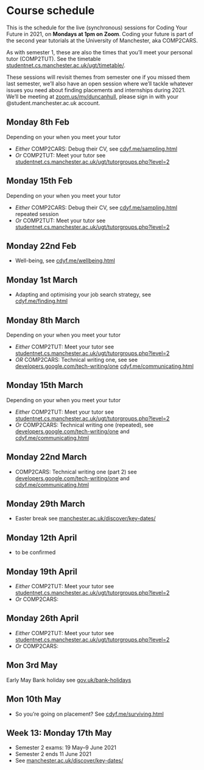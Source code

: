 # Course schedule {#scheduling}  
This is the schedule for the live (synchronous) sessions for Coding Your Future in 2021, on **Mondays at 1pm on Zoom**. Coding your future is part of the second year tutorials at the University of Manchester, aka COMP2CARS.

As with semester 1, these are also the times that you'll meet your personal tutor (COMP2TUT). See the timetable [studentnet.cs.manchester.ac.uk/ugt/timetable/](http://studentnet.cs.manchester.ac.uk/ugt/timetable/).

These sessions will revisit themes from semester one if you missed them last semester, we'll also have an open session where we'll tackle whatever issues you need about finding placements and internships during 2021. We'll be meeting at [zoom.us/my/duncanhull](http://zoom.us/my/duncanhull), please sign in with your \@student.manchester.ac.uk account.  

## Monday 8th Feb {#week1}
Depending on your when you meet your tutor

* *Either* COMP2CARS: Debug their CV, see [cdyf.me/sampling.html](https://www.cdyf.me/sampling.html)
* *Or* COMP2TUT: Meet your tutor see [studentnet.cs.manchester.ac.uk/ugt/tutorgroups.php?level=2](http://studentnet.cs.manchester.ac.uk/ugt/tutorgroups.php?level=2)

## Monday 15th Feb {#week2}
Depending on your when you meet your tutor

* *Either* COMP2CARS: Debug their CV, see [cdyf.me/sampling.html](https://www.cdyf.me/sampling.html) repeated session
* *Or* COMP2TUT: Meet your tutor see [studentnet.cs.manchester.ac.uk/ugt/tutorgroups.php?level=2](http://studentnet.cs.manchester.ac.uk/ugt/tutorgroups.php?level=2)


## Monday 22nd Feb {#week3}   
* Well-being, see [cdyf.me/wellbeing.html](https://www.cdyf.me/wellbeing.html)
<!-- WOOP my life part of mental health-->
<!--also semester 1: are you experienced panel-->
<!--also semester 1: why bother with experience-->

## Monday 1st March {#week4}
* Adapting and optimising your job search strategy, see [cdyf.me/finding.html](https://www.cdyf.me/finding.html)

## Monday 8th March {#week5}
Depending on your when you meet your tutor

* *Either* COMP2TUT: Meet your tutor see [studentnet.cs.manchester.ac.uk/ugt/tutorgroups.php?level=2](http://studentnet.cs.manchester.ac.uk/ugt/tutorgroups.php?level=2)
* *OR* COMP2CARS: Technical writing one, see see [developers.google.com/tech-writing/one](https://developers.google.com/tech-writing/one) [cdyf.me/communicating.html](https://www.cdyf.me/communicating.html)


## Monday 15th March {#week6}  
Depending on your when you meet your tutor

* *Either* COMP2TUT: Meet your tutor see [studentnet.cs.manchester.ac.uk/ugt/tutorgroups.php?level=2](http://studentnet.cs.manchester.ac.uk/ugt/tutorgroups.php?level=2)
* *Or* COMP2CARS: Technical writing one (repeated), see [developers.google.com/tech-writing/one](https://developers.google.com/tech-writing/one) and [cdyf.me/communicating.html](https://www.cdyf.me/communicating.html)


## Monday 22nd March {#week7}  
* COMP2CARS: Technical writing one (part 2) see [developers.google.com/tech-writing/one](https://developers.google.com/tech-writing/one) and [cdyf.me/communicating.html](https://www.cdyf.me/communicating.html)


## Monday 29th March {#easter}  
* Easter break see [manchester.ac.uk/discover/key-dates/](https://www.manchester.ac.uk/discover/key-dates/)

## Monday 12th April {#week8}  
* to be confirmed

## Monday 19th April {#week9}  
* *Either* COMP2TUT: Meet your tutor see [studentnet.cs.manchester.ac.uk/ugt/tutorgroups.php?level=2](http://studentnet.cs.manchester.ac.uk/ugt/tutorgroups.php?level=2)
* *Or* COMP2CARS:


## Monday 26th April {#week10}  
* *Either* COMP2TUT: Meet your tutor see [studentnet.cs.manchester.ac.uk/ugt/tutorgroups.php?level=2](http://studentnet.cs.manchester.ac.uk/ugt/tutorgroups.php?level=2)
* *Or* COMP2CARS:

## Mon 3rd May  {#week11}  
Early May Bank holiday see [gov.uk/bank-holidays](https://www.gov.uk/bank-holidays)

## Mon 10th May {#week12}  
* So you're going on placement? See [cdyf.me/surviving.html](https://www.cdyf.me/surviving.html)


## Week 13: Monday 17th May {#week13}  

* Semester 2 exams: 19 May–9 June 2021
* Semester 2 ends	11 June 2021
* See [manchester.ac.uk/discover/key-dates/](https://www.manchester.ac.uk/discover/key-dates/)
